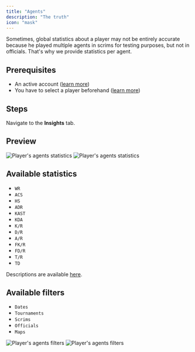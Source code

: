 ```yaml
---
title: "Agents"
description: "The truth"
icon: "mask"
---
```


Sometimes, global statistics about a player may not be entirely accurate because he played multiple agents in scrims
for testing purposes, but not in officials.
That's why we provide statistics per agent.

## Prerequisites

- An active account ([learn more](/get-started/setup))
- You have to select a player beforehand ([learn more](/core/player/root))

## Steps

Navigate to the **Insights** tab.

## Preview

<Frame>
    <img
        className="block dark:hidden"
        src="./images/agents/component.png"
        alt="Player's agents statistics"
    />
    <img
        className="hidden dark:block"
        src="./images/agents/component.png"
        alt="Player's agents statistics"
    />
</Frame>

## Available statistics

- `WR`
- `ACS`
- `HS`
- `ADR`
- `KAST`
- `KDA`
- `K/R`
- `D/R`
- `A/R`
- `FK/R`
- `FD/R`
- `T/R`
- `TD`

Descriptions are available [here](/core/statistics-meaning).

## Available filters

- `Dates`
- `Tournaments`
- `Scrims`
- `Officials`
- `Maps`

<Frame>
    <img
        className="block dark:hidden"
        src="./images/agents/filters.png"
        alt="Player's agents filters"
    />
    <img
        className="hidden dark:block"
        src="./images/agents/filters.png"
        alt="Player's agents filters"
    />
</Frame>
